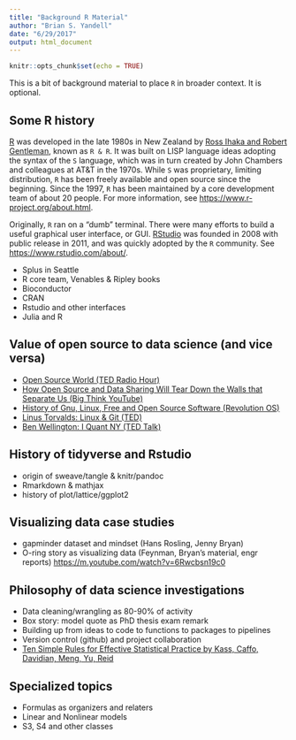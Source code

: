 ```yaml
---
title: "Background R Material"
author: "Brian S. Yandell"
date: "6/29/2017"
output: html_document
---
```


```r
knitr::opts_chunk$set(echo = TRUE)
```

This is a bit of background material to place `R` in broader context. It is optional.

## Some R history

[R](https://www.r-project.org/) was developed in the late 1980s in New Zealand by [Ross Ihaka and Robert Gentleman](http://blog.revolutionanalytics.com/2012/06/the-influences-that-shaped-r-inferno-ish-r.html), known as `R & R`. It was built on LISP language ideas adopting the syntax of the `S` language, which was in turn created by John Chambers and colleagues at AT&T in the 1970s. While `S` was proprietary, limiting distribution, `R` has been freely available and open source since the beginning. Since the 1997, `R` has been maintained by a core development team of about 20 people. For more information, see <https://www.r-project.org/about.html>.

Originally, `R` ran on a "dumb" terminal. There were many efforts to build a useful graphical user interface, or GUI. [RStudio](http://www.rstudio.com) was founded in 2008 with public release in 2011, and was quickly adopted by the `R` community. See <https://www.rstudio.com/about/>.

- Splus in Seattle
- R core team, Venables & Ripley books
- Bioconductor
- CRAN
- Rstudio and other interfaces
- Julia and R

## Value of open source to data science (and vice versa)

- [Open Source World (TED Radio Hour)](http://www.npr.org/programs/ted-radio-hour/449179937/open-source-world)
- [How Open Source and Data Sharing Will Tear Down the Walls that Separate Us (Big Think YouTube)](https://www.youtube.com/watch?v=JZKlb2GvMC8)
- [History of Gnu, Linux, Free and Open Source Software (Revolution OS)](https://www.youtube.com/watch?v=vjMZssWMweA) 
- [Linus Torvalds: Linux & Git (TED)](https://www.ted.com/talks/linus_torvalds_the_mind_behind_linux)
- [Ben Wellington: I Quant NY (TED Talk)](https://www.ted.com/speakers/ben_wellington)

## History of tidyverse and Rstudio

- origin of sweave/tangle & knitr/pandoc
- Rmarkdown & mathjax
- history of plot/lattice/ggplot2

## Visualizing data case studies
- gapminder dataset and mindset (Hans Rosling, Jenny Bryan)
- O-ring story as visualizing data (Feynman, Bryan’s material, engr reports) <https://m.youtube.com/watch?v=6Rwcbsn19c0>

## Philosophy of data science investigations

- Data cleaning/wrangling as 80-90% of activity
- Box story: model quote as PhD thesis exam remark
- Building up from ideas to code to functions to packages to pipelines
- Version control (github) and project collaboration
- [Ten Simple Rules for Effective Statistical Practice by Kass, Caffo, Davidian, Meng, Yu, Reid](https://doi.org/10.1371/journal.pcbi.1004961)

## Specialized topics

- Formulas as organizers and relaters
- Linear and Nonlinear models
- S3, S4 and other classes
